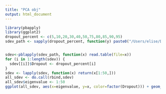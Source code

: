 ```yaml
---
title: "PCA obj"
output: html_document
---
```


```r
library(pbapply)
library(ggplot2)
dropout_percent <- c(5,10,20,30,40,50,75,80,85,90,95)
sdev_path <- sapply(dropout_percent, function(y) paste0("/Users/elise/Desktop/GitHub/Hubness_sc/bulkRNAseq/simul_pca_sdev",y,".csv"))
```

```r

```

```r
sdev<-pblapply(sdev_path, function(x) read.table(file=x))
for (i in 1:length(sdev)) {
  sdev[[i]]$Dropout <- dropout_percent[i]
}
sdev <- lapply(sdev, function(x) return(x[1:50,]))
all_sdev <- do.call(rbind,sdev)
all_sdev$eigenvalue <- 1:50
ggplot(all_sdev, aes(x=eigenvalue, y=x, color=factor(Dropout))) + geom_point(size=0.5) + geom_line(aes(group=Dropout), alpha=0.5, lty=3)
```
